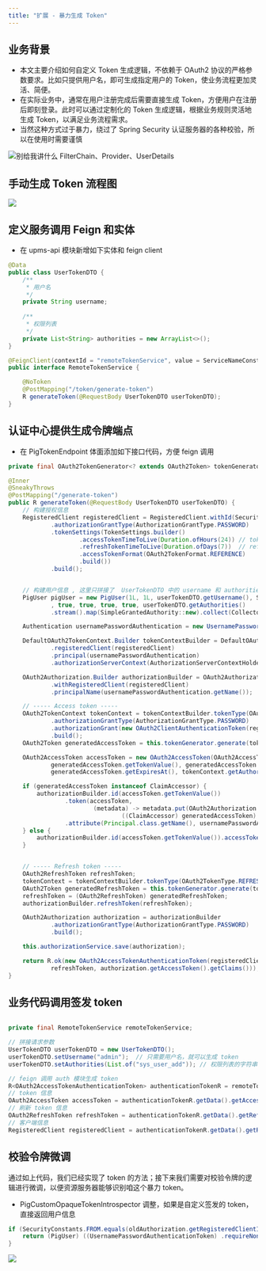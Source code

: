 ```yaml
---
title: "扩展 - 暴力生成 Token"
---
```


## 业务背景
+ 本文主要介绍如何自定义 Token 生成逻辑，<Warning>不依赖于 OAuth2 协议的严格参数要求</Warning>。比如只提供用户名，即可生成指定用户的 Token，使业务流程更加灵活、简便。
+ 在实际业务中，通常在用户注册完成后需要直接生成 Token，方便用户在注册后即刻登录。此时可以通过定制化的 Token 生成逻辑，根据业务规则灵活地生成 Token，以满足业务流程需求。
+ <Warning>当然这种方式过于暴力，绕过了 Spring Security 认证服务器的各种校验，所以在使用时需要谨慎</Warning>

![别给我讲什么 FilterChain、Provider、UserDetails](https://cdn.nlark.com/yuque/0/2024/png/283679/1730361988944-f5096ea3-2917-4fd9-a7d4-503f2855a193.png)

## 手动生成 Token 流程图
![](https://minio.pigx.top/oss/202305/1683870985.jpeg)

## 定义服务调用 Feign 和实体
+ 在 upms-api 模块新增如下实体和 feign client

```java
@Data
public class UserTokenDTO {
    /**
     * 用户名
     */
    private String username;
    
    /**
     * 权限列表
     */
    private List<String> authorities = new ArrayList<>();
}
```

```java
@FeignClient(contextId = "remoteTokenService", value = ServiceNameConstants.AUTH_SERVICE)
public interface RemoteTokenService {

    @NoToken
    @PostMapping("/token/generate-token")
    R generateToken(@RequestBody UserTokenDTO userTokenDTO);
}
```

## 认证中心提供生成令牌端点
+ 在 PigTokenEndpoint 体面添加如下接口代码，方便 feign 调用

```java
private final OAuth2TokenGenerator<? extends OAuth2Token> tokenGenerator;

@Inner
@SneakyThrows
@PostMapping("/generate-token")
public R generateToken(@RequestBody UserTokenDTO userTokenDTO) {
    // 构建授权信息
    RegisteredClient registeredClient = RegisteredClient.withId(SecurityConstants.FROM).clientId(SecurityConstants.FROM)
            .authorizationGrantType(AuthorizationGrantType.PASSWORD)
            .tokenSettings(TokenSettings.builder()
                    .accessTokenTimeToLive(Duration.ofHours(24)) // token 有效期 24 小时
                    .refreshTokenTimeToLive(Duration.ofDays(7))  // refresh token 有效期 7 天
                    .accessTokenFormat(OAuth2TokenFormat.REFERENCE)
                    .build())
            .build();


    // 构建用户信息 , 这里只拼接了  UserTokenDTO 中的 username 和 authorities，其他字段写死，可以自行场地；
    PigUser pigUser = new PigUser(1L, 1L, userTokenDTO.getUsername(), StrUtil.EMPTY, StrUtil.EMPTY
            , true, true, true, true, userTokenDTO.getAuthorities()
            .stream().map(SimpleGrantedAuthority::new).collect(Collectors.toList()));

    Authentication usernamePasswordAuthentication = new UsernamePasswordAuthenticationToken(pigUser, StrUtil.EMPTY);

    DefaultOAuth2TokenContext.Builder tokenContextBuilder = DefaultOAuth2TokenContext.builder()
            .registeredClient(registeredClient)
            .principal(usernamePasswordAuthentication)
            .authorizationServerContext(AuthorizationServerContextHolder.getContext());

    OAuth2Authorization.Builder authorizationBuilder = OAuth2Authorization
            .withRegisteredClient(registeredClient)
            .principalName(usernamePasswordAuthentication.getName());

    // ----- Access token -----
    OAuth2TokenContext tokenContext = tokenContextBuilder.tokenType(OAuth2TokenType.ACCESS_TOKEN)
            .authorizationGrantType(AuthorizationGrantType.PASSWORD)
            .authorizationGrant(new OAuth2ClientAuthenticationToken(registeredClient, ClientAuthenticationMethod.CLIENT_SECRET_BASIC, null))
            .build();
    OAuth2Token generatedAccessToken = this.tokenGenerator.generate(tokenContext);

    OAuth2AccessToken accessToken = new OAuth2AccessToken(OAuth2AccessToken.TokenType.BEARER,
            generatedAccessToken.getTokenValue(), generatedAccessToken.getIssuedAt(),
            generatedAccessToken.getExpiresAt(), tokenContext.getAuthorizedScopes());

    if (generatedAccessToken instanceof ClaimAccessor) {
        authorizationBuilder.id(accessToken.getTokenValue())
                .token(accessToken,
                        (metadata) -> metadata.put(OAuth2Authorization.Token.CLAIMS_METADATA_NAME,
                                ((ClaimAccessor) generatedAccessToken).getClaims()))
                .attribute(Principal.class.getName(), usernamePasswordAuthentication);
    } else {
        authorizationBuilder.id(accessToken.getTokenValue()).accessToken(accessToken);
    }


    // ----- Refresh token -----
    OAuth2RefreshToken refreshToken;
    tokenContext = tokenContextBuilder.tokenType(OAuth2TokenType.REFRESH_TOKEN).build();
    OAuth2Token generatedRefreshToken = this.tokenGenerator.generate(tokenContext);
    refreshToken = (OAuth2RefreshToken) generatedRefreshToken;
    authorizationBuilder.refreshToken(refreshToken);

    OAuth2Authorization authorization = authorizationBuilder
            .authorizationGrantType(AuthorizationGrantType.PASSWORD)
            .build();

    this.authorizationService.save(authorization);

    return R.ok(new OAuth2AccessTokenAuthenticationToken(registeredClient, usernamePasswordAuthentication, accessToken,
            refreshToken, authorization.getAccessToken().getClaims()));
}
```

## 业务代码调用签发 token
```java

private final RemoteTokenService remoteTokenService;

// 拼接请求参数
UserTokenDTO userTokenDTO = new UserTokenDTO();
userTokenDTO.setUsername("admin");  // 只需要用户名，就可以生成 token
userTokenDTO.setAuthorities(List.of("sys_user_add")); // 权限列表的字符串，能调用的接口范围

// feign 调用 auth 模块生成 token
R<OAuth2AccessTokenAuthenticationToken> authenticationTokenR = remoteTokenService.generateToken(userTokenDTO);
// token 信息
OAuth2AccessToken accessToken = authenticationTokenR.getData().getAccessToken();
// 刷新 token 信息
OAuth2RefreshToken refreshToken = authenticationTokenR.getData().getRefreshToken();
// 客户端信息
RegisteredClient registeredClient = authenticationTokenR.getData().getRegisteredClient();
```

## 校验令牌微调
通过如上代码，我们已经实现了 token 的方法；接下来我们<Warning>需要对校验令牌的逻辑进行微调，以便资源服务器能够识别咱这个暴力 token。</Warning>

+ PigCustomOpaqueTokenIntrospector 调整，如果是自定义签发的 token，直接返回用户信息

```java
if (SecurityConstants.FROM.equals(oldAuthorization.getRegisteredClientId())){
    return (PigUser) ((UsernamePasswordAuthenticationToken) .requireNonNull(oldAuthorization).getAttributes().get(Principal.class.getName())).getPrincipal();
}
```

![](https://cdn.nlark.com/yuque/0/2024/png/283679/1730361982619-55fb5a98-468e-4ba5-9b75-0f77a7a0cbe0.png)


